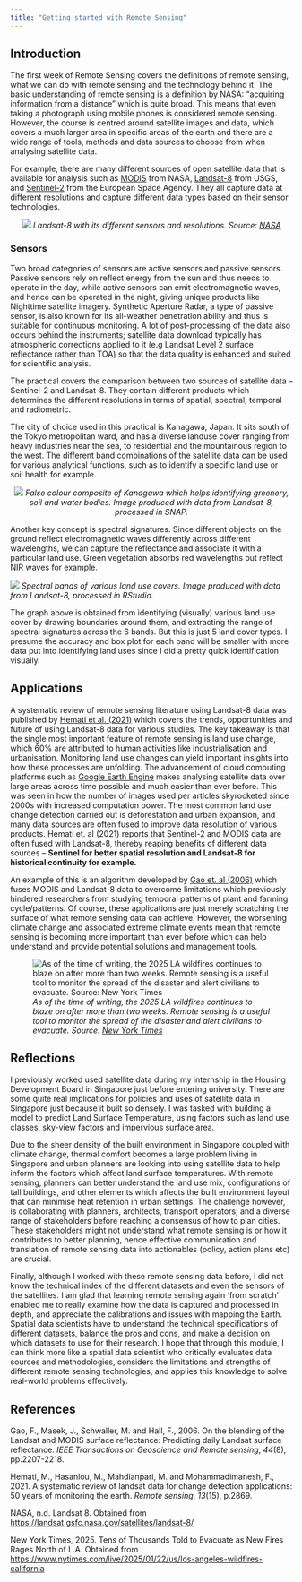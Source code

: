 ```yaml
---
title: "Getting started with Remote Sensing"
---
```


## Introduction

The first week of Remote Sensing covers the definitions of remote sensing, what we can do with remote sensing and the technology behind it. The basic understanding of remote sensing is a definition by NASA: “acquiring information from a distance” which is quite broad. This means that even taking a photograph using mobile phones is considered remote sensing. However, the course is centred around satellite images and data, which covers a much larger area in specific areas of the earth and there are a wide range of tools, methods and data sources to choose from when analysing satellite data.

For example, there are many different sources of open satellite data that is available for analysis such as [MODIS](https://modis.gsfc.nasa.gov/data/) from NASA, [Landsat-8](https://www.usgs.gov/landsat-missions/landsat-8) from USGS, and [Sentinel-2](https://dataspace.copernicus.eu/explore-data/data-collections/sentinel-data/sentinel-2) from the European Space Agency. They all capture data at different resolutions and capture different data types based on their sensor technologies.

::: {style="text-align: center;"}
![](images/landsatsensor.png) *Landsat-8 with its different sensors and resolutions. Source: [NASA](https://landsat.gsfc.nasa.gov/satellites/landsat-8/)*
:::

### Sensors

Two broad categories of sensors are active sensors and passive sensors. Passive sensors rely on reflect energy from the sun and thus needs to operate in the day, while active sensors can emit electromagnetic waves, and hence can be operated in the night, giving unique products like Nighttime satellite imagery. Synthetic Aperture Radar, a type of passive sensor, is also known for its all-weather penetration ability and thus is suitable for continuous monitoring. A lot of post-processing of the data also occurs behind the instruments; satellite data download typically has atmospheric corrections applied to it (e.g Landsat Level 2 surface reflectance rather than TOA) so that the data quality is enhanced and suited for scientific analysis.

The practical covers the comparison between two sources of satellite data – Sentinel-2 and Landsat-8. They contain different products which determines the different resolutions in terms of spatial, spectral, temporal and radiometric.

The city of choice used in this practical is Kanagawa, Japan. It sits south of the Tokyo metropolitan ward, and has a diverse landuse cover ranging from heavy industries near the sea, to residential and the mountainous region to the west. The different band combinations of the satellite data can be used for various analytical functions, such as to identify a specific land use or soil health for example.

::: {style="text-align: center;"}
![](images/false_colorsnap.png) *False colour composite of Kanagawa which helps identifying greenery, soil and water bodies. Image produced with data from Landsat-8, processed in SNAP.*
:::

Another key concept is spectral signatures. Since different objects on the ground reflect electromagnetic waves differently across different wavelengths, we can capture the reflectance and associate it with a particular land use. Green vegetation absorbs red wavelengths but reflect NIR waves for example.

![](images/sentinel_bands.png) *Spectral bands of various land use covers. Image produced with data from Landsat-8, processed in RStudio.*

The graph above is obtained from identifying (visually) various land use cover by drawing boundaries around them, and extracting the range of spectral signatures across the 6 bands. But this is just 5 land cover types. I presume the accuracy and box plot for each band will be smaller with more data put into identifying land uses since I did a pretty quick identification visually.

## Applications

A systematic review of remote sensing literature using Landsat-8 data was published by [Hemati et al. (2021)](https://www.mdpi.com/2072-4292/13/15/2869) which covers the trends, opportunities and future of using Landsat-8 data for various studies. The key takeaway is that the single most important feature of remote sensing is land use change, which 60% are attributed to human activities like industrialisation and urbanisation. Monitoring land use changes can yield important insights into how these processes are unfolding. The advancement of cloud computing platforms such as [Google Earth Engine](https://earthengine.google.com/) makes analysing satellite data over large areas across time possible and much easier than ever before. This was seen in how the number of images used per articles skyrocketed since 2000s with increased computation power. The most common land use change detection carried out is deforestation and urban expansion, and many data sources are often fused to improve data resolution of various products. Hemati et. al (2021) reports that Sentinel-2 and MODIS data are often fused with Landsat-8, thereby reaping benefits of different data sources – **Sentinel for better spatial resolution and Landsat-8 for historical continuity for example.**

An example of this is an algorithm developed by [Gao et. al (2006)](https://ieeexplore.ieee.org/abstract/document/1661809?casa_token=HPKL0dF0_jwAAAAA:iQ20ybhANdhmxxiMGFD7FOrMEGB_mUG60pzL_Cwx32r-N55fxqDkGw4wuQAd9WnGr-XgrR58Fw) which fuses MODIS and Landsat-8 data to overcome limitations which previously hindered researchers from studying temporal patterns of plant and farming cycle/patterns. Of course, these applications are just merely scratching the surface of what remote sensing data can achieve. However, the worsening climate change and associated extreme climate events mean that remote sensing is becoming more important than ever before which can help understand and provide potential solutions and management tools.

![*As of the time of writing, the 2025 LA wildfires continues to blaze on after more than two weeks. Remote sensing is a useful tool to monitor the spread of the disaster and alert civilians to evacuate. Source: [New York Times](https://www.nytimes.com/live/2025/01/22/us/los-angeles-wildfires-california)*](images/wildfire.png)

## Reflections

I previously worked used satellite data during my internship in the Housing Development Board in Singapore just before entering university. There are some quite real implications for policies and uses of satellite data in Singapore just because it built so densely. I was tasked with building a model to predict Land Surface Temperature, using factors such as land use classes, sky-view factors and impervious surface area.

Due to the sheer density of the built environment in Singapore coupled with climate change, thermal comfort becomes a large problem living in Singapore and urban planners are looking into using satellite data to help inform the factors which affect land surface temperatures. With remote sensing, planners can better understand the land use mix, configurations of tall buildings, and other elements which affects the built environment layout that can minimise heat retention in urban settings. The challenge however, is collaborating with planners, architects, transport operators, and a diverse range of stakeholders before reaching a consensus of how to plan cities. These stakeholders might not understand what remote sensing is or how it contributes to better planning, hence effective communication and translation of remote sensing data into actionables (policy, action plans etc) are crucial.

Finally, although I worked with these remote sensing data before, I did not know the technical index of the different datasets and even the sensors of the satellites. I am glad that learning remote sensing again 'from scratch' enabled me to really examine how the data is captured and processed in depth, and appreciate the calibrations and issues with mapping the Earth. Spatial data scientists have to understand the technical specifications of different datasets, balance the pros and cons, and make a decision on which datasets to use for their research. I hope that through this module, I can think more like a spatial data scientist who critically evaluates data sources and methodologies, considers the limitations and strengths of different remote sensing technologies, and applies this knowledge to solve real-world problems effectively.

## References 

Gao, F., Masek, J., Schwaller, M. and Hall, F., 2006. On the blending of the Landsat and MODIS surface reflectance: Predicting daily Landsat surface reflectance. *IEEE Transactions on Geoscience and Remote sensing*, *44*(8), pp.2207-2218.

Hemati, M., Hasanlou, M., Mahdianpari, M. and Mohammadimanesh, F., 2021. A systematic review of landsat data for change detection applications: 50 years of monitoring the earth. *Remote sensing*, *13*(15), p.2869.

NASA, n.d. Landsat 8. Obtained from <https://landsat.gsfc.nasa.gov/satellites/landsat-8/>

New York Times, 2025. Tens of Thousands Told to Evacuate as New Fires Rages North of L.A. Obtained from <https://www.nytimes.com/live/2025/01/22/us/los-angeles-wildfires-california>
